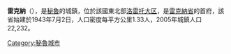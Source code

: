 '''雷克納'''（{{lang-es|Requena}}），是[[秘魯|秘魯]]的城鎮，位於該國東北部[[洛雷托大区|洛雷托大区]]，是[[雷克納省|雷克納省]]的首府，該省始建於1943年7月2日，人口密度每平方公里1.33人，2005年城鎮人口22,232。

{{Peru-geo-stub}}
[[Category:秘魯城市|Category:秘魯城市]]